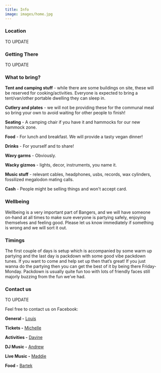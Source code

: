 ```yaml
---
title: Info
image: images/home.jpg
---
```

<!--StartFragment-->

### Location

T﻿O UPDATE

### Getting There

T﻿O UPDATE

### What to bring?

**Tent and camping stuff** - while there are some buildings on site, these will be reserved for cooking/activities. Everyone is expected to bring a tent/van/other portable dwelling they can sleep in.

**Cutlery and plates** - we will not be providing these for the communal meal so bring your own to avoid waiting for other people to finish!

**Seating** - A camping chair if you have it and hammocks for our new hammock zone.

**Food** - For lunch and breakfast. We will provide a tasty vegan dinner!

**Drinks** - For yourself and to share!

**Wavy garms** - Obviously.

**Wacky gizmos** - lights, decor, instruments, you name it.

**Music stuff** - relevant cables, headphones, usbs, records, wax cylinders, fossilized megalodon mating calls.

**Cash** - People might be selling things and won't accept card.

### Wellbeing

Wellbeing is a very important part of Bangers, and we will have someone on-hand at all times to make sure everyone is partying safely, enjoying themselves and feeling good. Please let us know immediately if something is wrong and we will sort it out.

### Timings

The first couple of days is setup which is accompanied by some warm up partying and the last day is packdown with some good vibe packdown tunes. If you want to come and help set up then that’s great! If you just wanna do the partying then you can get the best of it by being there Friday-Monday. Packdown is usually quite fun too with lots of friendly faces still majorly buzzing from the fun we’ve had.

### Contact us

T﻿O UPDATE

Feel free to contact us on Facebook:

**General -** [Louis](https://www.facebook.com/louischaman/)

**Tickets -** [Michelle](https://www.facebook.com/michmichmichmichmichmich)

**Activities -** [Davine](https://www.facebook.com/intergalacticspacekitten)

**DJ Music -** [Andrew](https://www.facebook.com/andrew.bard.77)

**Live Music -** [Maddie](https://www.facebook.com/maddie.purefoy)

**Food -** [Bartek](https://www.facebook.com/bartek.dziamski.7)

<!--EndFragment-->